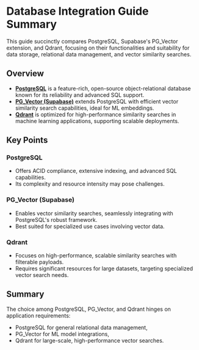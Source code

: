 # Database Integration Guide Summary

This guide succinctly compares PostgreSQL, Supabase's PG_Vector extension, and Qdrant, focusing on their functionalities and suitability for data storage, relational data management, and vector similarity searches.

## Overview

- **[PostgreSQL](https://www.postgresql.org/)** is a feature-rich, open-source object-relational database known for its reliability and advanced SQL support.
- **[PG_Vector (Supabase)](https://supabase.com/docs/guides/database/extensions/pgvector)** extends PostgreSQL with efficient vector similarity search capabilities, ideal for ML embeddings.
- **[Qdrant](https://qdrant.tech/)** is optimized for high-performance similarity searches in machine learning applications, supporting scalable deployments.

## Key Points

### PostgreSQL

- Offers ACID compliance, extensive indexing, and advanced SQL capabilities.
- Its complexity and resource intensity may pose challenges.

### PG_Vector (Supabase)

- Enables vector similarity searches, seamlessly integrating with PostgreSQL's robust framework.
- Best suited for specialized use cases involving vector data.

### Qdrant

- Focuses on high-performance, scalable similarity searches with filterable payloads.
- Requires significant resources for large datasets, targeting specialized vector search needs.

## Summary

The choice among PostgreSQL, PG_Vector, and Qdrant hinges on application requirements:

- PostgreSQL for general relational data management,
- PG_Vector for ML model integrations,
- Qdrant for large-scale, high-performance vector searches.
